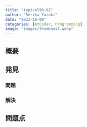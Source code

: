 ```yaml
---
title: "typical90-02"
author: "Serika Yuzuki"
date: "2023-10-09"
categories: [AtCoder, Programming]
image: "images/thumbnail.webp"
---
```


## 概要

## 発見

### 問題

### 解決

## 問題点
